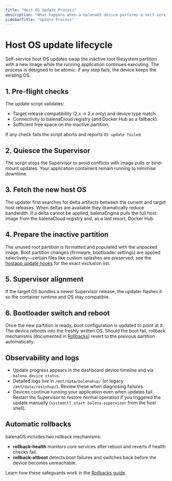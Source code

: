 ```yaml
---
title: "Host OS Update Process"
description: "What happens when a balenaOS device performs a self-service host OS update, including deltas, partition switching, and rollbacks."
sidebarTitle: "Update Process"
---
```


# Host OS update lifecycle

Self-service host OS updates swap the inactive root filesystem partition with a new image while the running application continues executing. The process is designed to be atomic: if any step fails, the device keeps the existing OS.

## 1. Pre-flight checks

The update script validates:

- Target release compatibility (2.x → 2.x only) and device type match.
- Connectivity to balenaCloud registry (and Docker Hub as a fallback).
- Sufficient free space on the inactive partition.

If any check fails the script aborts and reports `OS update failed`.

## 2. Quiesce the Supervisor

The script stops the Supervisor to avoid conflicts with image pulls or bind-mount updates. Your application containers remain running to minimise downtime.

## 3. Fetch the new host OS

The updater first searches for delta artifacts between the current and target host releases. When deltas are available they dramatically reduce bandwidth. If a delta cannot be applied, balenaEngine pulls the full host image from the balenaCloud registry and, as a last resort, Docker Hub.

## 4. Prepare the inactive partition

The unused root partition is formatted and populated with the unpacked image. Boot partition changes (firmware, bootloader settings) are applied selectively—certain files like custom splashes are preserved; see the [hostapp update hooks](https://github.com/balena-os/meta-balena/tree/master/meta-balena-common/recipes-support/hostapp-update-hooks/files) for the exact exclusion list.

## 5. Supervisor alignment

If the target OS bundles a newer Supervisor release, the updater flashes it so the container runtime and OS stay compatible.

## 6. Bootloader switch and reboot

Once the new partition is ready, boot configuration is updated to point at it. The device reboots into the freshly written OS. Should the boot fail, rollback mechanisms (documented in [Rollbacks](/reference/OS/updates/rollbacks)) revert to the previous partition automatically.

## Observability and logs

- Update progress appears in the dashboard device timeline and via `balena device status`.
- Detailed logs live in `/mnt/data/balenahup/` (or legacy `/mnt/data/resinhup/`). Review these when diagnosing failures.
- Devices continue running your application even when updates fail. Restart the Supervisor to restore normal operation if you triggered the update manually (`systemctl start balena-supervisor` from the host shell).

## Automatic rollbacks

balenaOS includes two rollback mechanisms:

- **rollback-health** monitors core services after reboot and reverts if health checks fail.
- **rollback-altboot** detects boot failures and switches back before the device becomes unreachable.

Learn how these safeguards work in the [Rollbacks guide](/reference/OS/updates/rollbacks).
